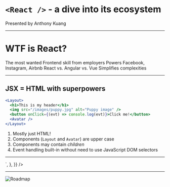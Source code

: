 <SlidePage>
    
<Cover>

# `<React />` - a dive into its ecosystem

<div
  style={{
    display: "flex",
    alignItems: "center",
    justifyContent: "center",
    gap: "1rem",
  }}
>
  <p style={{ fontSize: "30px" }}>Presented by Anthony Kuang</p>
  <Avatar />
</div>

</Cover>

---

<h1 style={{ textAlign: "start", paddingBottom: "30px", marginLeft: "190px" }}>
  WTF is React?
</h1>

<div
  style={{
    display: "flex",
    marginLeft: "80px",
    marginRight: "80px",
    justifyContent: "space-between",
  }}
>
  <Steps>
    <Step />
    <Step>The most wanted Frontend skill from employers</Step>
    <Step>Powers Facebook, Instagram, Airbnb</Step>
    <Step>React vs. Angular vs. Vue</Step>
    <Step>Simplifies complexities</Step>
  </Steps>
  <ReactIcon />
</div>

---

## JSX = HTML with superpowers

```jsx
<Layout>
  <h1>This is my header</h1>
  <img src="/images/puppy.jpg" alt="Puppy image" />
  <button onClick={(evt) => console.log(evt)}>Click me!</button>
  <Avatar />
</Layout>
```

1. Mostly just HTML!
2. Components (`Layout` and `Avatar`) are upper case
3. Components may contain _children_
4. Event handling built-in without need to use JavaScript DOM selectors

---

<div class="codesandbox">
  <CodeSandbox
    files={{
      "package.json": {
        content: {
          dependencies: {
            react: "latest",
            "react-dom": "latest",
          },
        },
      },
      "index.js": {
        content: `// ReactDOM render, children, components, props, state\n\n\n// Conditional rendering, buttons, loops with key prop`,
      },
      "index.html": {
        content:`<div id="root"></div>`,
      },
    }}
  />

</div>

---

<Image src="/roadmap.png" alt="Roadmap" width={700} height={900} />

</SlidePage>

